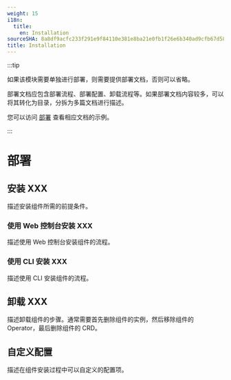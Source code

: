 ```yaml
---
weight: 15
i18n:
  title:
    en: Installation
sourceSHA: 8a8df9acfc233f291e9f84110e381e8ba21e0fb1f26e6b340ad9cfb67d583098
title: Installation
---
```


:::tip

如果该模块需要单独进行部署，则需要提供部署文档，否则可以省略。

部署文档应包含部署流程、部署配置、卸载流程等。如果部署文档内容较多，可以将其转化为目录，分拆为多篇文档进行描述。

您可以访问 [部署](https://product-doc-guide.alauda.cn/template/installation/example.html) 查看相应文档的示例。

:::

# 部署

## 安装 XXX

描述安装组件所需的前提条件。

### 使用 Web 控制台安装 XXX

描述使用 Web 控制台安装组件的流程。

### 使用 CLI 安装 XXX

描述使用 CLI 安装组件的流程。

## 卸载 XXX

描述卸载组件的步骤。通常需要首先删除组件的实例，然后移除组件的 Operator，最后删除组件的 CRD。

## 自定义配置

描述在组件安装过程中可以自定义的配置项。
